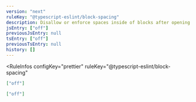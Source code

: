 ```yaml
---
version: "next"
ruleKey: "@typescript-eslint/block-spacing"
description: Disallow or enforce spaces inside of blocks after opening block and before closing block
jsEntry: ["off"]
previousJsEntry: null
tsEntry: ["off"]
previousTsEntry: null
history: []
---
```


<RuleInfos 
  configKey="prettier" 
  ruleKey="@typescript-eslint/block-spacing" 
>

```json
["off"]
```

```json
["off"]
```

</RuleInfos>
